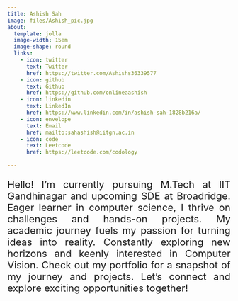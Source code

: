 ```yaml
---
title: Ashish Sah
image: files/Ashish_pic.jpg
about:
  template: jolla
  image-width: 15em
  image-shape: round
  links:
    - icon: twitter
      text: Twitter
      href: https://twitter.com/Ashishs36339577
    - icon: github
      text: Github
      href: https://github.com/onlineaashish
    - icon: linkedin
      text: LinkedIn
      href: https://www.linkedin.com/in/ashish-sah-1828b216a/
    - icon: envelope
      text: Email
      href: mailto:sahashish@iitgn.ac.in
    - icon: code
      text: Leetcode
      href: https://leetcode.com/codology
        
---
```

<div style="text-align: justify; font-size: 22px;">
 Hello! I'm currently pursuing M.Tech at IIT Gandhinagar and upcoming SDE at Broadridge. Eager learner in computer science, I thrive on challenges and hands-on projects. My academic journey fuels my passion for turning ideas into reality. Constantly exploring new horizons and keenly interested in Computer Vision. Check out my portfolio for a snapshot of my journey and projects. Let's connect and explore exciting opportunities together! 
</div>